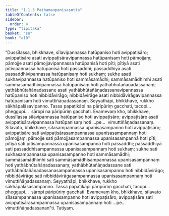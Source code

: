 ```yaml
---
title: "1.1.3 Paṭhamaupanisasutta"
tableOfContents: false
sidebar:
  order: 4
type: "tipitaka"
basket: "su"
book: "a10"
---
```



<DynamicBreadcrumb />

<Division number="3" book="a10">

<Paragraph number="17" book="a10">
“Dussīlassa, bhikkhave, sīlavipannassa hatūpaniso hoti avippaṭisāro; avippaṭisāre asati avippaṭisāravipannassa hatūpanisaṃ hoti pāmojjaṃ; pāmojje asati pāmojjavipannassa hatūpanisā hoti pīti; pītiyā asati pītivipannassa hatūpanisā hoti passaddhi; passaddhiyā asati passaddhivipannassa hatūpanisaṃ hoti sukhaṃ; sukhe asati sukhavipannassa hatūpaniso hoti sammāsamādhi; sammāsamādhimhi asati sammāsamādhivipannassa hatūpanisaṃ hoti yathābhūtañāṇadassanaṃ; yathābhūtañāṇadassane asati yathābhūtañāṇadassanavipannassa hatūpaniso hoti nibbidāvirāgo; nibbidāvirāge asati nibbidāvirāgavipannassa hatūpanisaṃ hoti vimuttiñāṇadassanaṃ. Seyyathāpi, bhikkhave, rukkho sākhāpalāsavipanno. Tassa papaṭikāpi na pāripūriṃ gacchati, tacopi…  pheggupi…  sāropi na pāripūriṃ gacchati. Evamevaṃ kho, bhikkhave, dussīlassa sīlavipannassa hatūpaniso hoti avippaṭisāro; avippaṭisāre asati avippaṭisāravipannassa hatūpanisaṃ hoti …pe…  vimuttiñāṇadassanaṃ.
</Paragraph>

<Paragraph number="18" book="a10">
Sīlavato, bhikkhave, sīlasampannassa upanisasampanno hoti avippaṭisāro; avippaṭisāre sati avippaṭisārasampannassa upanisasampannaṃ hoti pāmojjaṃ; pāmojje sati pāmojjasampannassa upanisasampannā hoti pīti; pītiyā sati pītisampannassa upanisasampannā hoti passaddhi; passaddhiyā sati passaddhisampannassa upanisasampannaṃ hoti sukhaṃ; sukhe sati sukhasampannassa upanisasampanno hoti sammāsamādhi; sammāsamādhimhi sati sammāsamādhisampannassa upanisasampannaṃ hoti yathābhūtañāṇadassanaṃ; yathābhūtañāṇadassane sati yathābhūtañāṇadassanasampannassa upanisasampanno hoti nibbidāvirāgo; nibbidāvirāge sati nibbidāvirāgasampannassa upanisasampannaṃ hoti vimuttiñāṇadassanaṃ. Seyyathāpi, bhikkhave, rukkho sākhāpalāsasampanno. Tassa papaṭikāpi pāripūriṃ gacchati, tacopi…  pheggupi…  sāropi pāripūriṃ gacchati. Evamevaṃ kho, bhikkhave, sīlavato sīlasampannassa upanisasampanno hoti avippaṭisāro; avippaṭisāre sati avippaṭisārasampannassa upanisasampannaṃ hoti …pe…  vimuttiñāṇadassanan”ti.

</Paragraph>
</Division>

<Paragraph number="19" type="center" book="a10">
Tatiyaṃ.
</Paragraph>